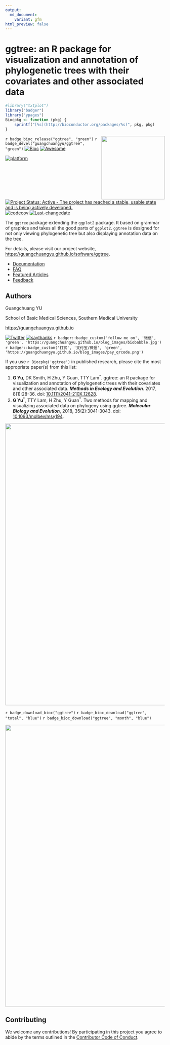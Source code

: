 ```yaml
---
output:
  md_document:
    variant: gfm
html_preview: false
---
```


<!-- README.md is generated from README.Rmd. Please edit that file -->


#  ggtree: an R package for visualization and annotation of phylogenetic trees with their covariates and other associated data

```r
#library("txtplot")
library("badger")
library("ypages")
Biocpkg <- function (pkg) {
    sprintf("[%s](http://bioconductor.org/packages/%s)", pkg, pkg)
}

```

<img src="https://raw.githubusercontent.com/Bioconductor/BiocStickers/master/ggtree/ggtree.png" height="200" align="right" />


`r badge_bioc_release("ggtree", "green")`
`r badge_devel("guangchuangyu/ggtree", "green")`
[![Bioc](http://www.bioconductor.org/shields/years-in-bioc/ggtree.svg)](https://www.bioconductor.org/packages/devel/bioc/html/ggtree.html#since)
[![Awesome](https://cdn.rawgit.com/sindresorhus/awesome/d7305f38d29fed78fa85652e3a63e154dd8e8829/media/badge.svg)](https://awesome-r.com/#awesome-r-graphic-displays)


[![platform](http://www.bioconductor.org/shields/availability/devel/ggtree.svg)](https://www.bioconductor.org/packages/devel/bioc/html/ggtree.html#archives)
[![Project Status: Active - The project has reached a stable, usable state and is being actively developed.](http://www.repostatus.org/badges/latest/active.svg)](http://www.repostatus.org/#active)
[![codecov](https://codecov.io/gh/GuangchuangYu/ggtree/branch/master/graph/badge.svg)](https://codecov.io/gh/GuangchuangYu/ggtree)
[![Last-changedate](https://img.shields.io/badge/last%20change-`r gsub('-', '--', Sys.Date())`-green.svg)](https://github.com/GuangchuangYu/ggtree/commits/master)



The `ggtree` package extending the `ggplot2` package. It based on grammar of graphics and takes all the good parts of `ggplot2`. `ggtree` is designed for not only viewing phylogenetic tree but also displaying annotation data on the tree.



For details, please visit our project website, <https://guangchuangyu.github.io/software/ggtree>.

+ [Documentation](https://guangchuangyu.github.io/software/ggtree/documentation/)
+ [FAQ](https://guangchuangyu.github.io/software/ggtree/faq/)
+ [Featured Articles](https://guangchuangyu.github.io/software/ggtree/featuredArticles/)
+ [Feedback](https://guangchuangyu.github.io/software/ggtree/#feedback)


## Authors

Guangchuang YU

School of Basic Medical Sciences, Southern Medical University

<https://guangchuangyu.github.io>

[![Twitter](https://img.shields.io/twitter/url/http/shields.io.svg?style=social&logo=twitter)](https://twitter.com/intent/tweet?hashtags=ggtree&url=http://onlinelibrary.wiley.com/doi/10.1111/2041-210X.12628/abstract&screen_name=guangchuangyu)
[![saythanks](https://img.shields.io/badge/say-thanks-ff69b4.svg)](https://saythanks.io/to/GuangchuangYu)
`r badger::badge_custom('follow me on', '微信', 'green', 'https://guangchuangyu.github.io/blog_images/biobabble.jpg')`
`r badger::badge_custom('打赏', '支付宝/微信', 'green', 'https://guangchuangyu.github.io/blog_images/pay_qrcode.png')`



If you use `r Biocpkg('ggtree')` in published research, please cite the most appropriate paper(s) from this list:

1. __G Yu__, DK Smith, H Zhu, Y Guan, TTY Lam^\*^. ggtree: an R package for
visualization and annotation of phylogenetic trees with their covariates and
other associated data. __*Methods in Ecology and Evolution*__. 2017, 8(1):28-36.
doi: [10.1111/2041-210X.12628](https://doi.org/10.1111/2041-210X.12628).
2. __G Yu__^\*^, TTY Lam, H Zhu, Y Guan^\*^. Two methods for mapping and visualizing associated data on phylogeny using ggtree. __*Molecular Biology and Evolution*__, 2018, 35(2):3041-3043.
doi: [10.1093/molbev/msy194](https://doi.org/10.1093/molbev/msy194).



<img src="https://guangchuangyu.github.io/software/ggtree/featured-articles/index_files/figure-html/citation-1.png" width="890"/>



`r badge_download_bioc("ggtree")`
`r badge_bioc_download("ggtree", "total", "blue")`
`r badge_bioc_download("ggtree", "month", "blue")`


<img src="https://guangchuangyu.github.io/software/ggtree/index_files/figure-html/dlstats-1.png" width="890"/>



## Contributing

We welcome any contributions! By participating in this project you agree to
abide by the terms outlined in the [Contributor Code of Conduct](CONDUCT.md).


